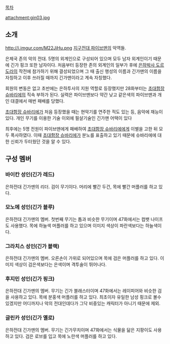 [[목차]]

attachment:gin03.jpg

== 소개 ==
http://i.imgur.com/M22JiHu.png
[[지구전대 파이브맨]]의 악역들.

은제국 존의 악의 전대. 5명의 외계인으로 구성되어 있으며 모두 남자 외계인이기 때문에 긴가 핑크 또한 남자이다. 처음부터 등장한 존의 외계인의 일부가 후에 [[은하박사 도르도라]]의 작전에 참가하기 위해 결성되었으며 그 때 출신 행성의 이름과 긴가맨의 이름을 자칭하고 이후 쓰러질 때까지 긴가맨이라고 계속 자칭했다.

회원의 변동은 없고 초반에는 은하투사의 지원 역할로 등장했지만 28화부터는 [[초대함장 슈바리에]]의 직속 부하가 된다. 실력은 파이브맨보다 약간 낮고 같은색의 파이브맨과 개인 대결에서 매번 패배를 당했다.

[[초대함장 슈바리에]]가 처음 등장했을 때는 현악기를 연주한 적도 있는 등, 음악에 재능이 있다. 개인 무기를 이용한 기술 이외에 필살기술인 긴가맨 어택이 있다

최후에는 5명 전원이 파이브맨에게 패배하여 [[초대함장 슈바리에]]에게 이별을 고한 뒤 모두 폭사하였다. 이때 [[초대함장 슈바리에]]가 분노를 표출하고 있기 때문에 슈바리에에 대한 신뢰가 두터웠던 것을 알 수 있다. 

== 구성 멤버 ==
=== 바이칸 성인(긴가 레드) ===
은하전대 긴가맨의 리더. 검이 무기이다. 머리에 빨간 두건, 목에 빨간 머플러를 하고 있다. 

=== 모노메 성인(긴가 블루) === 
은하전대 긴가맨의 멤버. 첫번째 무기는 톱과 비슷한 무기이며 47화에서는 컴뱃 나이프도 사용했다. 목에 하늘색 머플러를 하고 있으며 이미지 색상이 파란색보다는 하늘색이다. 

=== 그라치스 성인(긴가 블랙) ===
은하전대 긴가맨의 멤버. 오른손이 가위로 되어있으며 목에 검은 머플러를 하고 있다. 이미지 색상이 검은색보다는 은색이며 격투술이 뛰어나다.

=== 후지민 성인(긴가 핑크) === 
은하전대 긴가맨의 멤버. 무기는 긴가 블래스터이며 47화에서는 레이피어와 비슷한 검을 사용하고 있다. 목에 분홍색 머플러를 하고 있다.
최초이자 유일한 남성 핑크로 볼수 있겠지만 어디까지나 악의 전대인데다가 그닥 비중있는 캐릭터가 아니기 때문에 제외. 
=== 글린카 성인(긴가 옐로) === 
은하전대 긴가맨의 멤버. 무기는 긴가무치이며 47화에서는 식물을 닮은 지팡이도 사용하고 있다. 검은 로브를 입고 목에 노란색 머플러를 하고 있다. 
